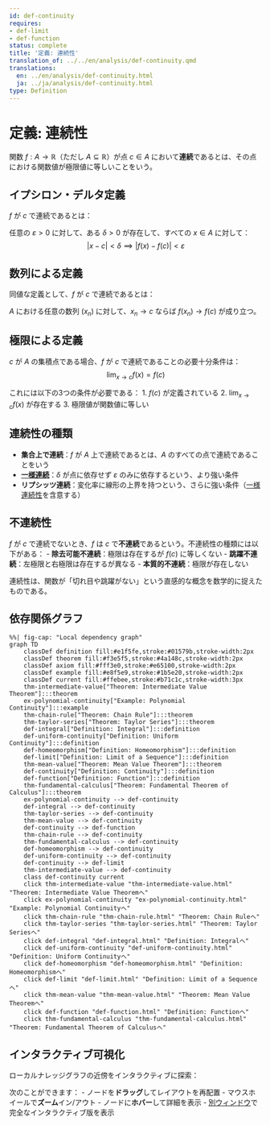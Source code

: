 ```yaml
---
id: def-continuity
requires:
- def-limit
- def-function
status: complete
title: '定義: 連続性'
translation_of: ../../en/analysis/def-continuity.qmd
translations:
  en: ../en/analysis/def-continuity.html
  ja: ../ja/analysis/def-continuity.html
type: Definition
---
```


# 定義: 連続性 {#def-continuity}

関数 $f: A \to \mathbb{R}$（ただし $A \subseteq \mathbb{R}$）が点 $c \in A$ において**連続**であるとは、その点における関数値が極限値に等しいことをいう。

## イプシロン・デルタ定義

$f$ が $c$ で連続であるとは：

任意の $\varepsilon > 0$ に対して、ある $\delta > 0$ が存在して、すべての $x \in A$ に対して：
$$|x - c| < \delta \implies |f(x) - f(c)| < \varepsilon$$

## 数列による定義

同値な定義として、$f$ が $c$ で連続であるとは：

$A$ における任意の数列 $(x_n)$ に対して、$x_n \to c$ ならば $f(x_n) \to f(c)$ が成り立つ。

## 極限による定義

$c$ が $A$ の集積点である場合、$f$ が $c$ で連続であることの必要十分条件は：
$$\lim_{x \to c} f(x) = f(c)$$

これには以下の3つの条件が必要である：
1. $f(c)$ が定義されている
2. $\lim_{x \to c} f(x)$ が存在する
3. 極限値が関数値に等しい

## 連続性の種類

- **集合上で連続**：$f$ が $A$ 上で連続であるとは、$A$ のすべての点で連続であることをいう
- **[一様連続](def-uniform-continuity.qmd)**：$\delta$ が点に依存せず $\varepsilon$ のみに依存するという、より強い条件
- **リプシッツ連続**：変化率に線形の上界を持つという、さらに強い条件（[一様連続性](def-uniform-continuity.qmd)を含意する）

## 不連続性

$f$ が $c$ で連続でないとき、$f$ は $c$ で**不連続**であるという。不連続性の種類には以下がある：
- **除去可能不連続**：極限は存在するが $f(c)$ に等しくない
- **跳躍不連続**：左極限と右極限は存在するが異なる
- **本質的不連続**：極限が存在しない

連続性は、関数が「切れ目や跳躍がない」という直感的な概念を数学的に捉えたものである。

## 依存関係グラフ

```mermaid
%%| fig-cap: "Local dependency graph"
graph TD
    classDef definition fill:#e1f5fe,stroke:#01579b,stroke-width:2px
    classDef theorem fill:#f3e5f5,stroke:#4a148c,stroke-width:2px
    classDef axiom fill:#fff3e0,stroke:#e65100,stroke-width:2px
    classDef example fill:#e8f5e9,stroke:#1b5e20,stroke-width:2px
    classDef current fill:#ffebee,stroke:#b71c1c,stroke-width:3px
    thm-intermediate-value["Theorem: Intermediate Value Theorem"]:::theorem
    ex-polynomial-continuity["Example: Polynomial Continuity"]:::example
    thm-chain-rule["Theorem: Chain Rule"]:::theorem
    thm-taylor-series["Theorem: Taylor Series"]:::theorem
    def-integral["Definition: Integral"]:::definition
    def-uniform-continuity["Definition: Uniform Continuity"]:::definition
    def-homeomorphism["Definition: Homeomorphism"]:::definition
    def-limit["Definition: Limit of a Sequence"]:::definition
    thm-mean-value["Theorem: Mean Value Theorem"]:::theorem
    def-continuity["Definition: Continuity"]:::definition
    def-function["Definition: Function"]:::definition
    thm-fundamental-calculus["Theorem: Fundamental Theorem of Calculus"]:::theorem
    ex-polynomial-continuity --> def-continuity
    def-integral --> def-continuity
    thm-taylor-series --> def-continuity
    thm-mean-value --> def-continuity
    def-continuity --> def-function
    thm-chain-rule --> def-continuity
    thm-fundamental-calculus --> def-continuity
    def-homeomorphism --> def-continuity
    def-uniform-continuity --> def-continuity
    def-continuity --> def-limit
    thm-intermediate-value --> def-continuity
    class def-continuity current
    click thm-intermediate-value "thm-intermediate-value.html" "Theorem: Intermediate Value Theoremへ"
    click ex-polynomial-continuity "ex-polynomial-continuity.html" "Example: Polynomial Continuityへ"
    click thm-chain-rule "thm-chain-rule.html" "Theorem: Chain Ruleへ"
    click thm-taylor-series "thm-taylor-series.html" "Theorem: Taylor Seriesへ"
    click def-integral "def-integral.html" "Definition: Integralへ"
    click def-uniform-continuity "def-uniform-continuity.html" "Definition: Uniform Continuityへ"
    click def-homeomorphism "def-homeomorphism.html" "Definition: Homeomorphismへ"
    click def-limit "def-limit.html" "Definition: Limit of a Sequenceへ"
    click thm-mean-value "thm-mean-value.html" "Theorem: Mean Value Theoremへ"
    click def-function "def-function.html" "Definition: Functionへ"
    click thm-fundamental-calculus "thm-fundamental-calculus.html" "Theorem: Fundamental Theorem of Calculusへ"
```

## インタラクティブ可視化

ローカルナレッジグラフの近傍をインタラクティブに探索：

::: {.graph-viz data-id="def-continuity" data-width="700" data-height="500"}
:::

次のことができます：
- ノードを**ドラッグ**してレイアウトを再配置
- マウスホイールで**ズーム**イン/アウト
- ノードに**ホバー**して詳細を表示
- [別ウィンドウ](../../output/interactive/def-continuity.html){target="_blank"}で完全なインタラクティブ版を表示
